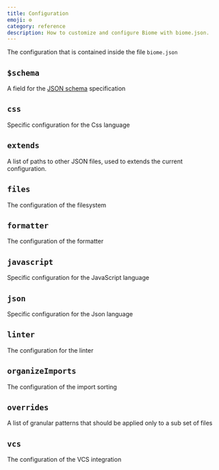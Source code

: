 ```yaml
---
title: Configuration
emoji: ⚙️
category: reference
description: How to customize and configure Biome with biome.json.
---
```


The configuration that is contained inside the file `biome.json`

## `$schema`

A field for the [JSON schema](https://json-schema.org/) specification

## `css`

Specific configuration for the Css language

## `extends`

A list of paths to other JSON files, used to extends the current configuration.

## `files`

The configuration of the filesystem

## `formatter`

The configuration of the formatter

## `javascript`

Specific configuration for the JavaScript language

## `json`

Specific configuration for the Json language

## `linter`

The configuration for the linter

## `organizeImports`

The configuration of the import sorting

## `overrides`

A list of granular patterns that should be applied only to a sub set of files

## `vcs`

The configuration of the VCS integration

